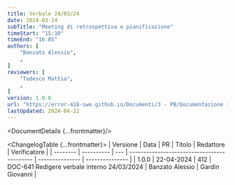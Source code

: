 ```yaml
---
title: Verbale 24/03/24
date: 2024-03-24
subTitle: "Meeting di retrospettiva e pianificazione"
timeStart: "15:10"
timeEnd: "16:05"
authors: [
	"Banzato Alessio",
	,
]
reviewers: [
	"Todesco Mattia",
	,
]
version: 1.0.0
url: "https://error-418-swe.github.io/Documenti/3 - PB/Documentazione interna/Verbali/24-03-24_v1.0.0.pdf"
lastUpdated: 2024-04-22
---
```



<DocumentDetails {...frontmatter}/>

<ChangelogTable {...frontmatter}>
| Versione | Data       | PR  | Titolo                                      | Redattore       | Verificatore    |
| -------- | ---------- | --- | ------------------------------------------- | --------------- | --------------- |
| 1.0.0    | 22-04-2024 | 412 | DOC-641 Redigere verbale interno 24/03/2024 | Banzato Alessio | Gardin Giovanni |
</ChangelogTable>

